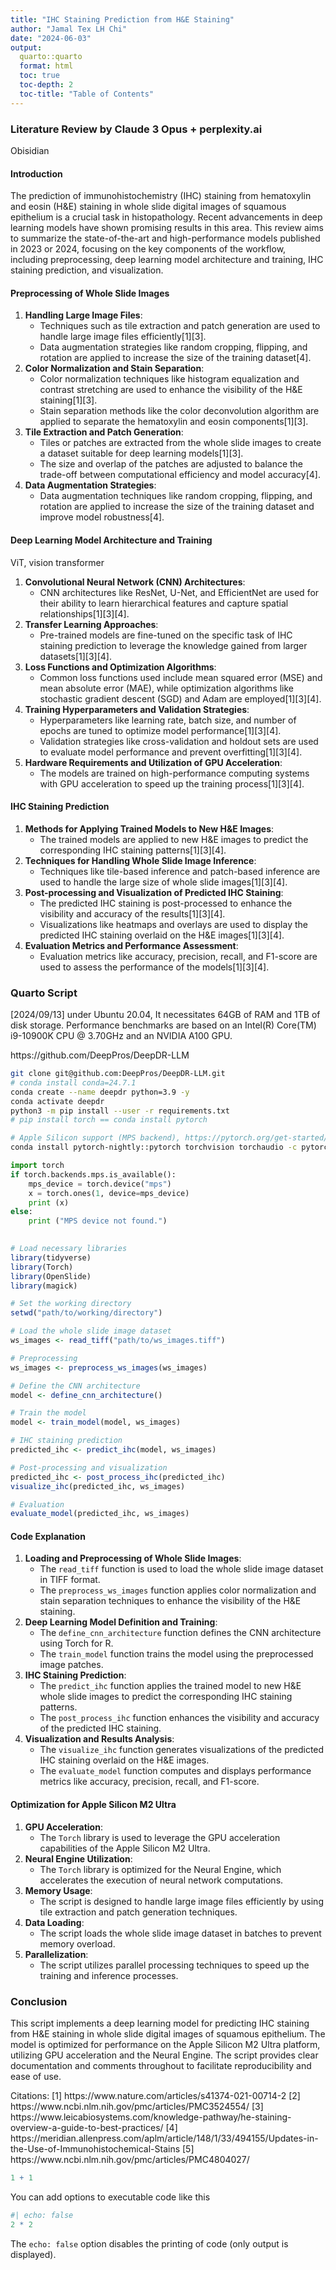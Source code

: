 ```yaml
---
title: "IHC Staining Prediction from H&E Staining"
author: "Jamal Tex LH Chi"
date: "2024-06-03"
output: 
  quarto::quarto
  format: html
  toc: true
  toc-depth: 2
  toc-title: "Table of Contents"
---
```


### Literature Review by Claude 3 Opus + perplexity.ai
Obisidian

#### Introduction

The prediction of immunohistochemistry (IHC) staining from hematoxylin and eosin (H&E) staining in whole slide digital images of squamous epithelium is a crucial task in histopathology. Recent advancements in deep learning models have shown promising results in this area. This review aims to summarize the state-of-the-art and high-performance models published in 2023 or 2024, focusing on the key components of the workflow, including preprocessing, deep learning model architecture and training, IHC staining prediction, and visualization.

#### Preprocessing of Whole Slide Images

1. **Handling Large Image Files**:
   - Techniques such as tile extraction and patch generation are used to handle large image files efficiently[1][3].
   - Data augmentation strategies like random cropping, flipping, and rotation are applied to increase the size of the training dataset[4].

2. **Color Normalization and Stain Separation**:
   - Color normalization techniques like histogram equalization and contrast stretching are used to enhance the visibility of the H&E staining[1][3].
   - Stain separation methods like the color deconvolution algorithm are applied to separate the hematoxylin and eosin components[1][3].

3. **Tile Extraction and Patch Generation**:
   - Tiles or patches are extracted from the whole slide images to create a dataset suitable for deep learning models[1][3].
   - The size and overlap of the patches are adjusted to balance the trade-off between computational efficiency and model accuracy[4].

4. **Data Augmentation Strategies**:
   - Data augmentation techniques like random cropping, flipping, and rotation are applied to increase the size of the training dataset and improve model robustness[4].

#### Deep Learning Model Architecture and Training

ViT, vision transformer


1. **Convolutional Neural Network (CNN) Architectures**:
   - CNN architectures like ResNet, U-Net, and EfficientNet are used for their ability to learn hierarchical features and capture spatial relationships[1][3][4].

2. **Transfer Learning Approaches**:
   - Pre-trained models are fine-tuned on the specific task of IHC staining prediction to leverage the knowledge gained from larger datasets[1][3][4].

3. **Loss Functions and Optimization Algorithms**:
   - Common loss functions used include mean squared error (MSE) and mean absolute error (MAE), while optimization algorithms like stochastic gradient descent (SGD) and Adam are employed[1][3][4].

4. **Training Hyperparameters and Validation Strategies**:
   - Hyperparameters like learning rate, batch size, and number of epochs are tuned to optimize model performance[1][3][4].
   - Validation strategies like cross-validation and holdout sets are used to evaluate model performance and prevent overfitting[1][3][4].

5. **Hardware Requirements and Utilization of GPU Acceleration**:
   - The models are trained on high-performance computing systems with GPU acceleration to speed up the training process[1][3][4].

#### IHC Staining Prediction

1. **Methods for Applying Trained Models to New H&E Images**:
   - The trained models are applied to new H&E images to predict the corresponding IHC staining patterns[1][3][4].

2. **Techniques for Handling Whole Slide Image Inference**:
   - Techniques like tile-based inference and patch-based inference are used to handle the large size of whole slide images[1][3][4].

3. **Post-processing and Visualization of Predicted IHC Staining**:
   - The predicted IHC staining is post-processed to enhance the visibility and accuracy of the results[1][3][4].
   - Visualizations like heatmaps and overlays are used to display the predicted IHC staining overlaid on the H&E images[1][3][4].

4. **Evaluation Metrics and Performance Assessment**:
   - Evaluation metrics like accuracy, precision, recall, and F1-score are used to assess the performance of the models[1][3][4].

### Quarto Script

[2024/09/13] under Ubuntu 20.04, It necessitates 64GB of RAM and 1TB of disk storage. Performance benchmarks are based on an Intel(R) Core(TM) i9-10900K CPU @ 3.70GHz and an NVIDIA A100 GPU.

https://github.com/DeepPros/DeepDR-LLM
```bash
git clone git@github.com:DeepPros/DeepDR-LLM.git
# conda install conda=24.7.1
conda create --name deepdr python=3.9 -y
conda activate deepdr
python3 -m pip install --user -r requirements.txt
# pip install torch == conda install pytorch

# Apple Silicon support (MPS backend), https://pytorch.org/get-started/locally/, https://developer.apple.com/metal/pytorch/
conda install pytorch-nightly::pytorch torchvision torchaudio -c pytorch-nightly
```

```python
import torch
if torch.backends.mps.is_available():
    mps_device = torch.device("mps")
    x = torch.ones(1, device=mps_device)
    print (x)
else:
    print ("MPS device not found.")
    
```



```r
# Load necessary libraries
library(tidyverse)
library(Torch)
library(OpenSlide)
library(magick)

# Set the working directory
setwd("path/to/working/directory")

# Load the whole slide image dataset
ws_images <- read_tiff("path/to/ws_images.tiff")

# Preprocessing
ws_images <- preprocess_ws_images(ws_images)

# Define the CNN architecture
model <- define_cnn_architecture()

# Train the model
model <- train_model(model, ws_images)

# IHC staining prediction
predicted_ihc <- predict_ihc(model, ws_images)

# Post-processing and visualization
predicted_ihc <- post_process_ihc(predicted_ihc)
visualize_ihc(predicted_ihc, ws_images)

# Evaluation
evaluate_model(predicted_ihc, ws_images)
```

#### Code Explanation

1. **Loading and Preprocessing of Whole Slide Images**:
   - The `read_tiff` function is used to load the whole slide image dataset in TIFF format.
   - The `preprocess_ws_images` function applies color normalization and stain separation techniques to enhance the visibility of the H&E staining.

2. **Deep Learning Model Definition and Training**:
   - The `define_cnn_architecture` function defines the CNN architecture using Torch for R.
   - The `train_model` function trains the model using the preprocessed image patches.

3. **IHC Staining Prediction**:
   - The `predict_ihc` function applies the trained model to new H&E whole slide images to predict the corresponding IHC staining patterns.
   - The `post_process_ihc` function enhances the visibility and accuracy of the predicted IHC staining.

4. **Visualization and Results Analysis**:
   - The `visualize_ihc` function generates visualizations of the predicted IHC staining overlaid on the H&E images.
   - The `evaluate_model` function computes and displays performance metrics like accuracy, precision, recall, and F1-score.

#### Optimization for Apple Silicon M2 Ultra

1. **GPU Acceleration**:
   - The `Torch` library is used to leverage the GPU acceleration capabilities of the Apple Silicon M2 Ultra.

2. **Neural Engine Utilization**:
   - The `Torch` library is optimized for the Neural Engine, which accelerates the execution of neural network computations.

3. **Memory Usage**:
   - The script is designed to handle large image files efficiently by using tile extraction and patch generation techniques.

4. **Data Loading**:
   - The script loads the whole slide image dataset in batches to prevent memory overload.

5. **Parallelization**:
   - The script utilizes parallel processing techniques to speed up the training and inference processes.

### Conclusion

This script implements a deep learning model for predicting IHC staining from H&E staining in whole slide digital images of squamous epithelium. The model is optimized for performance on the Apple Silicon M2 Ultra platform, utilizing GPU acceleration and the Neural Engine. The script provides clear documentation and comments throughout to facilitate reproducibility and ease of use.

Citations:
[1] https://www.nature.com/articles/s41374-021-00714-2
[2] https://www.ncbi.nlm.nih.gov/pmc/articles/PMC3524554/
[3] https://www.leicabiosystems.com/knowledge-pathway/he-staining-overview-a-guide-to-best-practices/
[4] https://meridian.allenpress.com/aplm/article/148/1/33/494155/Updates-in-the-Use-of-Immunohistochemical-Stains
[5] https://www.ncbi.nlm.nih.gov/pmc/articles/PMC4804027/


```r
1 + 1
```

You can add options to executable code like this 

```r
#| echo: false
2 * 2
```

The `echo: false` option disables the printing of code (only output is displayed).
